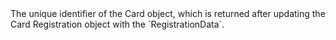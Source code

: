   

  
<ParamField body="CardId" type="string" required>     
The unique identifier of the Card object, which is returned after updating the Card Registration object with the `RegistrationData`.   

<Expandable title="properties">  

</Expandable> 
</ParamField>
